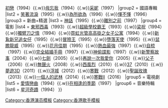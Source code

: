 {{Navbox
|name = 楊采妮
|title = [[楊采妮]]
|titlestyle = 
|group1 = 粵語專輯
|list1 = [[愛的感覺]]（1993）{{.w}}[[初戀 (楊采妮EP)|初戀]]（1994）{{.w}}[[毋忘我 (楊采妮專輯)|毋忘我]]（1994）{{.w}}[[采妮]]（1997）
|group2 = 國語專輯
|list2 = [[笑著流淚]]（1995）{{.w}}[[為所欲為]]（1996）{{.w}}[[懂不懂]]（1996）
|group3 = 新曲+精選
|list3 = [[神話 (楊采妮專輯)|神話]]（1995）{{.w}}[[離別之前]]（1997）
|group4 = 電影
|list4 = [[东邪西毒|東邪西毒]]（1993）{{.w}}[[超級學校霸王]]（1993）{{.w}}[[梁祝 (1994年電影)|梁祝]]（1994）{{.w}}[[獨臂刀之情]]（1994）{{.w}}[[霓虹光管高高掛之女子公寓]]（1994）{{.w}}[[新紥新兄追女仔]]（1995）{{.w}}[[冒險王]]（1995）{{.w}}[[墮落天使 (1995年電影)|墮落天使]]（1995）{{.w}}[[鼠膽龍威]]（1995）{{.w}}[[花月佳期 (1995年電影)|花月佳期]]（1995）{{.w}}[[熱血最強 (電影)|熱血最強]]（1997）{{.w}}[[自梳 (電影)|自梳]]（1997）{{.w}}[[完全結婚手冊]]（1997）{{.w}}[[神偷諜影]]（1997）{{.w}}[[新警察故事]]（2004）{{.w}}[[七劍]]（2005）{{.w}}[[再說一次我愛你 (電影)|再說一次我愛你]]（2005）{{.w}}[[父子 (電影)|父子]]（2006）{{.w}}[[無聲火]]（2008）{{.w}}[[西風烈 (2010年電影)|西風烈]]（2010）{{.w}}[[37 (電影)|37]]（2010）{{.w}}[[夢遊3D]]（2011）{{.w}}[[浮城 (電影)|浮城]]（2012）{{.w}}[[寒戰]]（2012）{{.w}}[[聖誕玫瑰 (電影)|聖誕玫瑰]]（2013）{{.w}}[[一個人的武林]]（2014）{{.w}}[[寒戰II]]（2016）
|group5 = 電視劇
|list5 = [[愛情戀曲]]（1994）{{.w}}[[在相逢的季節]]（1997）
|group6 = 音樂特輯
|list6 = [[星河奇蹟]]（1994）
}}<noinclude>
[[Category:香港演员模板]]
[[Category:香港歌手模板]]
</noinclude>